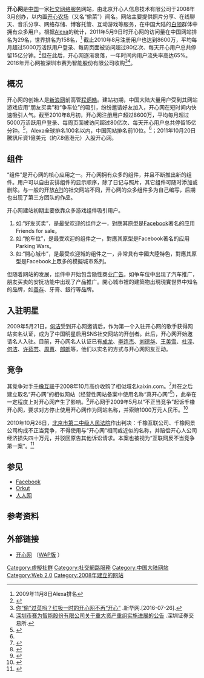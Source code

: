 {{NoteTA
|G1=IT
}}
{{otheruse|subject=著名的社交網路服務網站 (kaixin001.com)|other=已與人人網合并的千橡開心網 (kaixin.com)|人人网}}

{{Infobox website
| name = 开心网
| logo = Kaixin_logo.png
| screenshot = 开心网登陆页面.png
| screenshot_size = 300px
| caption = 开心网登陆界面
| url ={{URL|http://www.kaixin001.com/}}
| commercial = 上市公司
| type = [[社交網絡服務|社交網絡服務]]
| registration = 需要
| language = 簡體中文
| owner =[[北京开心人信息技术有限公司|北京开心人信息技术有限公司]]<br/>（2008-2016)<br/>深圳市赛为智能股份有限公司<br/>（2016-）
| author = [[程炳皓|程炳皓]]
| launch_date = {{Start date and age|2008|3}}
| alexa = {{decrease}} 43144（{{as of|2021|03|05|alt=2021年3月}}）<ref name="alexa">{{cite web |url= http://www.alexa.com/siteinfo/kaixin001.com |title= Kaixin001.com Site Info |publisher= [[Alexa_Internet|Alexa Internet]] |accessdate= 2017-08-27 |archive-date= 2017-08-27 |archive-url= https://web.archive.org/web/20170827165106/https://www.alexa.com/siteinfo/kaixin001.com |dead-url= no }}</ref><!--Updated monthly by OKBot.-->
| current_status  = 活跃
| location ={{CHN}}[[北京|北京]]
}}

'''开心网'''是[[中国|中国]]一家[[社交网络服务|社交网络服务]]网站，由北京开心人信息技术有限公司于2008年3月创办，以内置[[开心农场|开心农场]]（又名“偷菜”）闻名。网站主要提供照片分享、在线聊天、音乐分享、网络存储、博客托管、互动游戏等服务，在中国大陆的[[白领|白领]]群体中拥有众多用户。根据[[Alexa_Internet|Alexa]]的统计，2011年5月9日时开心网的访问量在中国网站排名为29名，世界排名为158名，<ref name="2009年11月8日Alexa排名">2009年11月8日Alexa排名</ref> 截止2010年8月注册用户也达到8600万，平均每月超过5000万活跃用户登录、每周页面被访问超过80亿次、每天开心用户总共停留15亿分钟。<ref>{{cite web|url=http://www.21cbh.com/HTML/2010-8-16/0NMDAwMDE5MjA0Ng.html|title=开“少年”开心网的成长烦恼|accessdate=2010-08-13|publisher=21世纪经济报道|deadurl=yes|archiveurl=https://web.archive.org/web/20100816053322/http://www.21cbh.com/HTML/2010-8-16/0NMDAwMDE5MjA0Ng.html|archivedate=2010-08-16}}</ref>但在此后，开心网逐渐衰落，一年时间内用户流失率高达65%。2016年开心网被深圳市赛为智能股份有限公司收购<ref>[http://www.xinhuanet.com/fortune/2016-07/26/c_129178880.htm 你“偷”过菜吗？红极一时的开心网不再“开心”] {{Wayback|url=http://www.xinhuanet.com/fortune/2016-07/26/c_129178880.htm |date=20181031093605 }}.新华网.[2016-07-26].</ref><ref>[http://disclosure.szse.cn/finalpage/2017-07-22/1203726387.PDF 深圳市赛为智能股份有限公司关于重大资产重组实施进展的公告] {{Wayback|url=http://disclosure.szse.cn/finalpage/2017-07-22/1203726387.PDF |date=20180418032620 }}.深圳证券交易所.</ref>。

==概况==
开心网的创始人是[[新浪网|新浪网]]前高管[[程炳皓|程炳皓]]。建站初期，中国大陆大量用户受到其网站游戏应用“朋友买卖”和“争车位”的吸引，纷纷邀请好友加入，开心网在短时间内快速吸引人气。截至2010年8月初，开心网注册用户超过8600万，平均每月超过5000万活跃用户登录、每周页面被访问超过80亿次、每天开心用户总共停留15亿分钟。<ref>{{cite web |url=http://www.21cbh.com/HTML/2010-8-16/0NMDAwMDE5MjA0Ng.html |title=“少年”开心网的成长烦恼 |accessdate=2010-08-13 |publisher=21世纪经济报道 |deadurl=yes |archiveurl=https://web.archive.org/web/20100816053322/http://www.21cbh.com/HTML/2010-8-16/0NMDAwMDE5MjA0Ng.html |archivedate=2010-08-16 }}</ref>，Alexa全球排名100名以内，中国网站排名前10位。<ref name="2009年11月8日Alexa排名"/>；2011年10月20日騰訊斥資1億美元（約7.8億港元）入股开心网。

==组件==
“组件”是开心网的核心应用之一。开心网拥有众多的组件，并且不断推出新的组件。用户可以自由安排组件的显示顺序，除了日记与照片，其它组件可随时添加或删除。与一般的开放[[API|API]]的社交网站不同，开心网的众多组件多为自己编写，后期也出现了第三方团队的作品。

开心网建站初期主要依靠众多游戏组件吸引用户。
# 如:“好友买卖”，是最受欢迎的组件之一，對應其原型是[[Facebook|Facebook]]著名的应用Friends for sale。{{cn}}
# 如:“抢车位”，是最受欢迎的组件之一，對應其原型是Facebook著名的应用Parking Wars。{{cn}}
# 如:“開心城市”，是最受欢迎城的组件之一，非常具有中國大陸特色，對應其原型是Facebook上眾多的模擬城市系列。{{cn}}

但随着网站的发展，组件中开始包含隐性商业[[广告|广告]]。如争车位中出现了汽车推广，朋友买卖的安抚功能中出现了产品推广。開心城市裡的建築物出現現實世界中知名的品牌，如[[善存|善存]]、牙膏、銀行等品牌。{{cn}}

== 入驻明星 ==
2009年5月21日，[[何洁|何洁]]受到开心网邀请后，作为第一个入驻开心网的歌手获得网站实名认证，成为了中国明星启用SNS社交网站的开创者。此后，开心网开始邀请名人入驻。目前，开心网名人认证已有[[成龙|成龙]]、[[李连杰|李连杰]]、[[刘德华|刘德华]]、[[王美雪|王美雪]]、[[杜淳|杜淳]]、[[何洁|何洁]]、[[许茹芸|许茹芸]]、[[周蕙|周蕙]]、[[郎朗|郎朗]]等，他们以实名的方式与开心网网友互动。{{来源请求}}

==竞争==
其竞争对手[[千橡互联|千橡互联]]于2008年10月高价收购了相似域名kaixin.com。<ref>{{cite web | language =  | publisher = 新浪 | title = 千橡购买竞争对手网站域名kaixin.com | url = http://tech.sina.com.cn/i/2008-10-10/13262501920.shtml | author =  | date =  | accessdate =  | archive-date = 2021-06-23 | archive-url = https://web.archive.org/web/20210623151424/https://tech.sina.com.cn/i/2008-10-10/13262501920.shtml }}</ref>并在之后建立取名“开心网”的相似网站（经营性网站备案中使用名称“真开心网”<ref>{{cite web |author1=周晓冰 |title=从“真假开心网”案看仿冒行为的认定 |url=http://www.chinaipmagazine.com/journal-show.asp?865.html |website=中国知识产权 |accessdate=2021-02-21}}</ref>），此举在一定程度上对开心网产生了影响。<ref>{{cite web | language =  | publisher =  | title = kaixin.com已可以访问 首页克隆开心网 | url = http://www.techweb.com.cn/news/2008-10-14/370347.shtml | author =  | date =  | accessdate =  | archive-date = 2022-04-15 | archive-url = https://web.archive.org/web/20220415213525/http://www.techweb.com.cn/news/2008-10-14/370347.shtml }}</ref>开心网于2009年5月以“不正当竞争”起诉千橡开心网，要求对方停止使用开心网作为网站名称，并索赔1000万元人民币。<ref>{{cite web | language =  | publisher = 新华网 | title = 两大开心网因域名“开战” | url = http://news.xinhuanet.com/fortune/2009-05/22/content_11415866.htm | author = 广州日报 | date =  | accessdate =  | archive-date = 2013-07-02 | archive-url = https://web.archive.org/web/20130702172121/http://news.xinhuanet.com/fortune/2009-05/22/content_11415866.htm }}</ref>

2010年10月26日，[[北京市第二中级人民法院|北京市第二中级人民法院]]作出判决：千橡互联公司、千橡网景公司构成不正当竞争，不得使用与“开心网”相同或近似的名称，并赔偿开心人公司经济损失四十万元，并驳回原告其他诉讼请求。本案也被视为“互联网反不当竞争第一案”。<ref>{{cite web| language =| publisher =南方周末| title =千橡赔偿40万 停用“开心网”名称 “真假开心网案”宣判| url =http://www.infzm.com/content/51751| author =| date =2010-10-26| accessdate =2010-10-26| deadurl =yes| archiveurl =https://archive.is/20130426164509/http://www.infzm.com/content/51751| archivedate =2013-04-26}}</ref>

== 参见 ==
* [[Facebook|Facebook]]
* [[Orkut|Orkut]]
* [[人人网|人人网]]

== 参考资料 ==
{{reflist|2}}

== 外部链接 ==
* [http://www.kaixin001.com/ 开心网] {{Wayback|url=http://www.kaixin001.com/ |date=20100316215435 }}（[http://wap.kaixin001.com/ WAP版] {{Wayback|url=http://wap.kaixin001.com/ |date=20220622204951 }}）

{{Online social networking}}
[[Category:虛擬社群|Category:虛擬社群]]
[[Category:社交網路服務|Category:社交網路服務]]
[[Category:中国大陆网站|Category:中国大陆网站]]
[[Category:Web_2.0|Category:Web 2.0]]
[[Category:2008年建立的网站|Category:2008年建立的网站]]